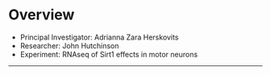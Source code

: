 # Overview

- Principal Investigator: Adrianna Zara Herskovits
- Researcher: John Hutchinson
- Experiment: RNAseq of Sirt1 effects in motor neurons



* * *

